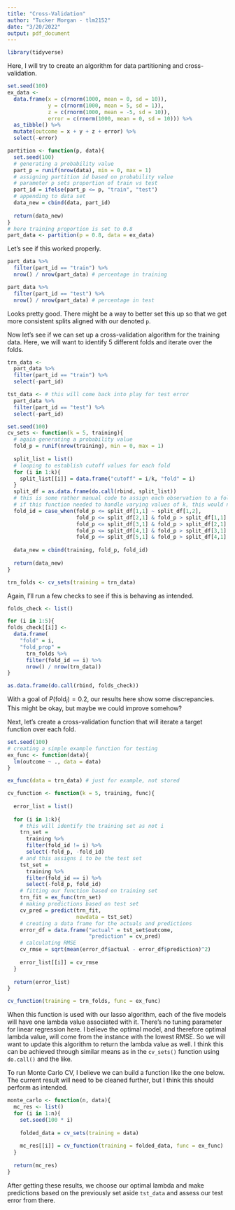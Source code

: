 ```yaml
---
title: "Cross-Validation"
author: "Tucker Morgan - tlm2152"
date: "3/20/2022"
output: pdf_document
---
```


```r
library(tidyverse)
```

Here, I will try to create an algorithm for data partitioning and cross-validation.

```r
set.seed(100)
ex_data <- 
  data.frame(x = c(rnorm(1000, mean = 0, sd = 10)),
             y = c(rnorm(1000, mean = 5, sd = 1)),
             z = c(rnorm(1000, mean = -5, sd = 10)),
             error = c(rnorm(1000, mean = 0, sd = 10))) %>% 
  as_tibble() %>% 
  mutate(outcome = x + y + z + error) %>% 
  select(-error)
```

```r
partition <- function(p, data){
  set.seed(100)
  # generating a probability value
  part_p = runif(nrow(data), min = 0, max = 1)
  # assigning partition id based on probability value
  # parameter p sets proportion of train vs test
  part_id = ifelse(part_p <= p, "train", "test")
  # appending to data set
  data_new = cbind(data, part_id)
  
  return(data_new)
}
# here training proportion is set to 0.8
part_data <- partition(p = 0.8, data = ex_data)
```

Let's see if this worked properly.

```r
part_data %>% 
  filter(part_id == "train") %>% 
  nrow() / nrow(part_data) # percentage in training

part_data %>% 
  filter(part_id == "test") %>% 
  nrow() / nrow(part_data) # percentage in test
```

Looks pretty good. There might be a way to better set this up so that we get more consistent splits aligned with our denoted `p`.

Now let's see if we can set up a cross-validation algorithm for the training data. Here, we will want to identify 5 different folds and iterate over the folds.

```r
trn_data <- 
  part_data %>% 
  filter(part_id == "train") %>% 
  select(-part_id)

tst_data <- # this will come back into play for test error
  part_data %>% 
  filter(part_id == "test") %>% 
  select(-part_id)
```

```r
set.seed(100)
cv_sets <- function(k = 5, training){
  # again generating a probability value
  fold_p = runif(nrow(training), min = 0, max = 1)
  
  split_list = list()
  # looping to establish cutoff values for each fold
  for (i in 1:k){
    split_list[[i]] = data.frame("cutoff" = i/k, "fold" = i)
  }
  split_df = as.data.frame(do.call(rbind, split_list))
  # this is some rather manual code to assign each observation to a fold
  # if this function needed to handle varying values of k, this would need to change
  fold_id = case_when(fold_p <= split_df[1,1] ~ split_df[1,2],
                      fold_p <= split_df[2,1] & fold_p > split_df[1,1] ~ split_df[2,2],
                      fold_p <= split_df[3,1] & fold_p > split_df[2,1] ~ split_df[3,2],
                      fold_p <= split_df[4,1] & fold_p > split_df[3,1] ~ split_df[4,2],
                      fold_p <= split_df[5,1] & fold_p > split_df[4,1] ~ split_df[5,2])
  
  data_new = cbind(training, fold_p, fold_id)
  
  return(data_new)
}

trn_folds <- cv_sets(training = trn_data)
```

Again, I'll run a few checks to see if this is behaving as intended.

```r
folds_check <- list()

for (i in 1:5){
folds_check[[i]] <- 
  data.frame(
    "fold" = i,
    "fold_prop" = 
      trn_folds %>% 
      filter(fold_id == i) %>% 
      nrow() / nrow(trn_data))
}

as.data.frame(do.call(rbind, folds_check))
```

With a goal of $P(\text{fold}_i) = 0.2$, our results here show some discrepancies. This might be okay, but maybe we could improve somehow?

Next, let's create a cross-validation function that will iterate a target function over each fold.

```r
set.seed(100)
# creating a simple example function for testing
ex_func <- function(data){
  lm(outcome ~ ., data = data)
}

ex_func(data = trn_data) # just for example, not stored

cv_function <- function(k = 5, training, func){
  
  error_list = list()
  
  for (i in 1:k){
    # this will identify the training set as not i
    trn_set = 
      training %>% 
      filter(fold_id != i) %>% 
      select(-fold_p, -fold_id)
    # and this assigns i to be the test set
    tst_set =
      training %>% 
      filter(fold_id == i) %>% 
      select(-fold_p, fold_id)
    # fitting our function based on training set
    trn_fit = ex_func(trn_set)
    # making predictions based on test set
    cv_pred = predict(trn_fit,
                      newdata = tst_set)
    # creating a data frame for the actuals and predictions
    error_df = data.frame("actual" = tst_set$outcome,
                          "prediction" = cv_pred)
    # calculating RMSE
    cv_rmse = sqrt(mean(error_df$actual - error_df$prediction)^2)
    
    error_list[[i]] = cv_rmse
  }
  
  return(error_list)
}

cv_function(training = trn_folds, func = ex_func)
```

When this function is used with our lasso algorithm, each of the five models will have one lambda value associated with it. There's no tuning parameter for linear regression here. I believe the optimal model, and therefore optimal lambda value, will come from the instance with the lowest RMSE. So we will want to update this algorithm to return the lambda value as well. I think this can be achieved through similar means as in the `cv_sets()` function using `do.call()` and the like.

To run Monte Carlo CV, I believe we can build a function like the one below. The current result will need to be cleaned further, but I think this should perform as intended.

```r
monte_carlo <- function(n, data){
  mc_res <- list()
  for (i in 1:n){
    set.seed(100 * i)
    
    folded_data = cv_sets(training = data)
    
    mc_res[[i]] = cv_function(training = folded_data, func = ex_func)
  }
  
  return(mc_res)
}
```

After getting these results, we choose our optimal lambda and make predictions based on the previously set aside `tst_data` and assess our test error from there.